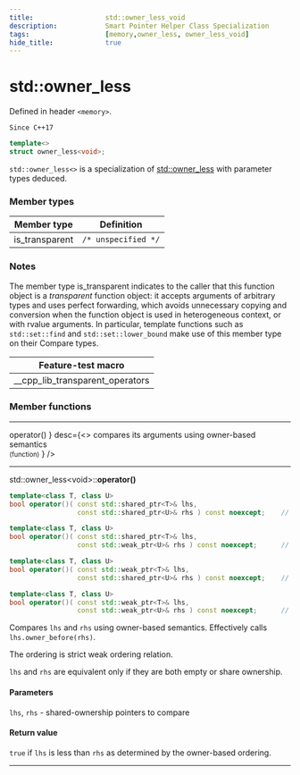 ```yaml
---
title:                  std::owner_less_void
description:            Smart Pointer Helper Class Specialization
tags:                   [memory,owner_less, owner_less_void]
hide_title:             true
---
```



# std::owner_less

Defined in header `<memory>`.

`Since C++17`
```cpp
template<>
struct owner_less<void>;
```

`std::owner_less<>` is a specialization of [std::owner_less](./owner_less) with parameter types deduced.

### Member types

|Member type |	Definition|
|:--:|:--:|
|is_transparent	| `/* unspecified */` |

### Notes
The member type is_transparent indicates to the caller that this function object is a *transparent* function object: 
it accepts arguments of arbitrary types and uses perfect forwarding, which avoids unnecessary copying and conversion when the function object is used in heterogeneous context, 
or with rvalue arguments. In particular, template functions such as `std::set::find` and `std::set::lower_bound` make use of this member type on their Compare types.


|Feature-test macro |
|:--:|
|__cpp_lib_transparent_operators|

### Member functions

---


 



<SymbolTable noTraits>
    <Symbol     name={<>
                operator()
			    </>}               
                desc={<>
                compares its arguments using owner-based semantics<br/>
                <small>(function)</small>
                </>}
                />
</SymbolTable>

---

std::owner_less&lt;void>::**operator()**

```cpp
template<class T, class U>
bool operator()( const std::shared_ptr<T>& lhs,
                 const std::shared_ptr<U>& rhs ) const noexcept;    // (since C++11)
```
```cpp
template<class T, class U>
bool operator()( const std::shared_ptr<T>& lhs,
                 const std::weak_ptr<U>& rhs ) const noexcept;      // (since C++11)
```
```cpp
template<class T, class U>
bool operator()( const std::weak_ptr<T>& lhs,
                 const std::shared_ptr<U>& rhs ) const noexcept;    // (since C++11)
```
```cpp
template<class T, class U>
bool operator()( const std::weak_ptr<T>& lhs,
                 const std::weak_ptr<U>& rhs ) const noexcept;      // (since C++11)
```

Compares `lhs` and `rhs` using owner-based semantics. Effectively calls `lhs.owner_before(rhs)`.

The ordering is strict weak ordering relation.

`lhs` and `rhs` are equivalent only if they are both empty or share ownership.

#### Parameters
`lhs`, `rhs`	-	shared-ownership pointers to compare
#### Return value
`true` if `lhs` is less than `rhs` as determined by the owner-based ordering.


---
